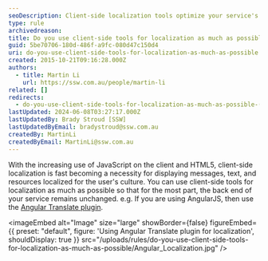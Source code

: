 ```yaml
---
seoDescription: Client-side localization tools optimize your service's performance by reducing backend dependencies, ensuring seamless cultural adaptations.
type: rule
archivedreason:
title: Do you use client-side tools for localization as much as possible?
guid: 5be70706-180d-486f-a9fc-080d47c150d4
uri: do-you-use-client-side-tools-for-localization-as-much-as-possible
created: 2015-10-21T09:16:28.000Z
authors:
  - title: Martin Li
    url: https://ssw.com.au/people/martin-li
related: []
redirects:
  - do-you-use-client-side-tools-for-localization-as-much-as-possible-(2)
lastUpdated: 2024-06-08T03:27:17.000Z
lastUpdatedBy: Brady Stroud [SSW]
lastUpdatedByEmail: bradystroud@ssw.com.au
createdBy: MartinLi
createdByEmail: MartinLi@ssw.com.au
---
```


With the increasing use of JavaScript on the client and HTML5, client-side localization is fast becoming a necessity for displaying messages, text, and resources localized for the user's culture. You can use client-side tools for localization as much as possible so that for the most part, the back end of your service remains unchanged. e.g. If you are using AngularJS, then use the [Angular Translate plugin](https://angular-translate.github.io/).

<imageEmbed
  alt="Image"
  size="large"
  showBorder={false}
  figureEmbed={{
    preset: "default",
    figure: 'Using Angular Translate plugin for localization',
    shouldDisplay: true
  }}
  src="/uploads/rules/do-you-use-client-side-tools-for-localization-as-much-as-possible/Angular_Localization.jpg"
/>
